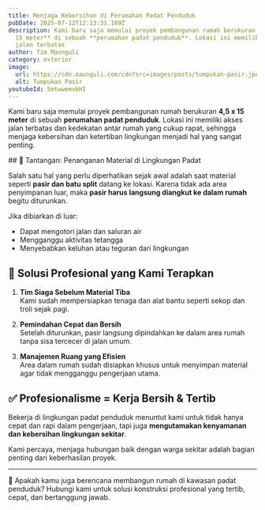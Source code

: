 ```yaml
---
title: Menjaga Kebersihan di Perumahan Padat Penduduk
pubDate: 2025-07-12T12:13:31.189Z
description: Kami baru saja memulai proyek pembangunan rumah berukuran **4,5 x
  15 meter** di sebuah **perumahan padat penduduk**. Lokasi ini memiliki akses
  jalan terbatas
author: Tim Maunguli
category: exterior
image:
  url: https://cdn.maunguli.com/cdn?src=images/posts/tumpukan-pasir.jpeg&format=webp&w=800
  alt: Tumpukan Pasir
youtubeId: 5mtwwemvbHI
---
```


Kami baru saja memulai proyek pembangunan rumah berukuran **4,5 x 15 meter** di sebuah **perumahan padat penduduk**. Lokasi ini memiliki akses jalan terbatas dan kedekatan antar rumah yang cukup rapat, sehingga menjaga kebersihan dan ketertiban lingkungan menjadi hal yang sangat penting.

<CDNImages src={pasir} alt="tumpukan pasir"/>
## 🧱 Tantangan: Penanganan Material di Lingkungan Padat

Salah satu hal yang perlu diperhatikan sejak awal adalah saat material seperti **pasir dan batu split** datang ke lokasi. Karena tidak ada area penyimpanan luar, maka **pasir harus langsung diangkut ke dalam rumah** begitu diturunkan.

Jika dibiarkan di luar:
- Dapat mengotori jalan dan saluran air
- Mengganggu aktivitas tetangga
- Menyebabkan keluhan atau teguran dari lingkungan

## 🔧 Solusi Profesional yang Kami Terapkan

1. **Tim Siaga Sebelum Material Tiba**  
   Kami sudah mempersiapkan tenaga dan alat bantu seperti sekop dan troli sejak pagi.

2. **Pemindahan Cepat dan Bersih**  
   Setelah diturunkan, pasir langsung dipindahkan ke dalam area rumah tanpa sisa tercecer di jalan umum.

3. **Manajemen Ruang yang Efisien**  
   Area dalam rumah sudah disiapkan khusus untuk menyimpan material agar tidak mengganggu pengerjaan utama.

## ✅ Profesionalisme = Kerja Bersih & Tertib

Bekerja di lingkungan padat penduduk menuntut kami untuk tidak hanya cepat dan rapi dalam pengerjaan, tapi juga **mengutamakan kenyamanan dan kebersihan lingkungan sekitar**.

Kami percaya, menjaga hubungan baik dengan warga sekitar adalah bagian penting dari keberhasilan proyek.

---

🚧 Apakah kamu juga berencana membangun rumah di kawasan padat penduduk? Hubungi kami untuk solusi konstruksi profesional yang tertib, cepat, dan bertanggung jawab.
